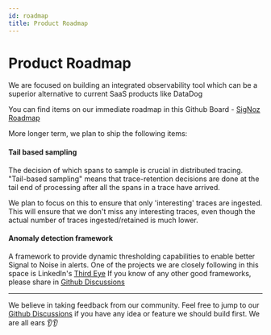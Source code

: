 ```yaml
---
id: roadmap
title: Product Roadmap
---
```


# Product Roadmap

We are focused on building an integrated observability tool which can be a superior alternative to current SaaS products like DataDog

You can find items on our immediate roadmap in this Github Board - [SigNoz Roadmap](https://github.com/SigNoz/signoz/projects/2)

More longer term, we plan to ship the following items:

#### Tail based sampling

The decision of which spans to sample is crucial in distributed tracing. "Tail-based sampling" means that trace-retention decisions are done at the tail end of processing after all the spans in a trace have arrived.

We plan to focus on this to ensure that only 'interesting' traces are ingested. This will ensure that we don't miss any interesting traces, even though the actual number of traces ingested/retained is much lower.


#### Anomaly detection framework

A framework to provide dynamic thresholding capabilities to enable better Signal to Noise in alerts. One of the projects we are closely following in this space is LinkedIn's [Third Eye](https://engineering.linkedin.com/blog/2019/01/introducing-thirdeye--linkedins-business-wide-monitoring-platfor) If you know of any other good frameworks, please share in [Github Discussions](https://github.com/SigNoz/signoz/discussions)

---

We believe in taking feedback from our community. Feel free to jump to our [Github Discussions](https://github.com/SigNoz/signoz/discussions) if you have any idea or feature we should build first. We are all ears 👂👂
